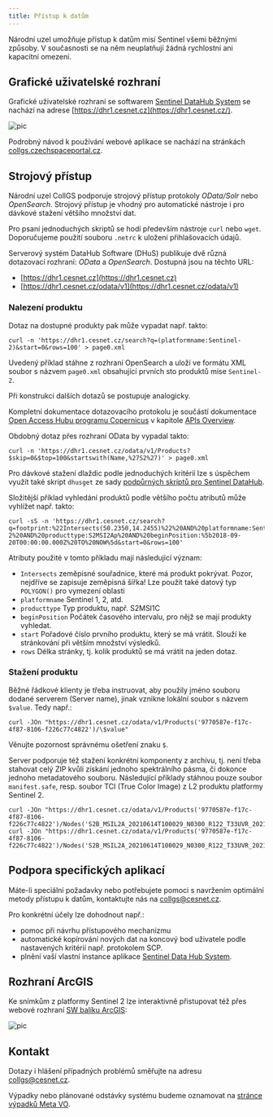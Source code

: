 ```yaml
---
title: Přístup k datům
---
```

Národní uzel umožňuje přístup k datům misí Sentinel všemi běžnými způsoby. V současnosti se na něm neuplatňují žádná rychlostní ani kapacitní omezení.

## Grafické uživatelské rozhraní

Grafické uživatelské rozhraní se softwarem [Sentinel DataHub System](https://github.com/SentinelDataHub/DataHubSystem) se nachází na adrese [https://dhr1.cesnet.cz](https://dhr1.cesnet.cz/). 

![pic](/img/meta/related/collgs/gui-sentinel-data-hub.png)

Podrobný návod k používání webové aplikace se nachází na stránkách [collgs.czechspaceportal.cz](https://collgs.czechspaceportal.cz/uzivatelska-prirucka/manual-ke-collgs/). 

## Strojový přístup

Národní uzel CollGS podporuje strojový přístup protokoly *OData/Solr* nebo *OpenSearch*. Strojový přístup je vhodný pro automatické nástroje i pro dávkové stažení většího množství dat.

Pro psaní jednoduchých skriptů se hodí především nástroje `curl` nebo `wget`. Doporučujeme použití souboru `.netrc` k uložení přihlašovacích údajů.

Serverový systém DataHub Software (DHuS) publikuje dvě různá dotazovací rozhraní: *OData* a *OpenSearch*. Dostupná jsou na těchto URL:

- [https://dhr1.cesnet.cz](https://dhr1.cesnet.cz)
- [https://dhr1.cesnet.cz/odata/v1](https://dhr1.cesnet.cz/odata/v1)

### Nalezení produktu

Dotaz na dostupné produkty pak může vypadat např. takto:

    curl -n 'https://dhr1.cesnet.cz/search?q=(platformname:Sentinel-2)&start=0&rows=100' > page0.xml

Uvedený příklad stáhne z rozhraní OpenSearch a uloží ve formátu XML soubor s názvem `page0.xml` obsahující prvních sto produktů mise `Sentinel-2`.

Při konstrukci dalších dotazů se postupuje analogicky.

Kompletní dokumentace dotazovacího protokolu je součástí dokumentace [Open Access Hubu programu Copernicus](https://scihub.copernicus.eu/) v kapitole [APIs Overview](https://scihub.copernicus.eu/userguide/APIsOverview).

Obdobný dotaz přes rozhraní OData by vypadal takto:

    curl -n 'https://dhr1.cesnet.cz/odata/v1/Products?$skip=0&$top=100&startswith(Name,%27S2%27)' > page0.xml

Pro dávkové stažení dlaždic podle jednoduchých kritérií lze s úspěchem využít také skript `dhusget` ze sady [podpůrných skriptů pro Sentinel DataHub](https://github.com/SentinelDataHub/Scripts).

Složitější příklad vyhledání produktů podle většího počtu atributů může vyhlížet např. takto:

    curl -sS -n 'https://dhr1.cesnet.cz/search?q=footprint:%22Intersects(50.2350,14.2455)%22%20AND%20platformname:Sentinel-2%20AND%20producttype:S2MSI2Ap%20AND%20beginPosition:%5b2018-09-20T00:00:00.000Z%20TO%20NOW%5d&start=0&rows=100'

Atributy použité v tomto příkladu mají následující význam:

- `Intersects` zeměpisné souřadnice, které má produkt pokrývat. Pozor, nejdříve se zapisuje zeměpisná šířka! Lze použít také datový typ `POLYGON()` pro vymezení oblasti
- `platformname` Sentinel 1, 2, atd.
- `producttype` Typ produktu, např. S2MSI1C
- `beginPosition` Počátek časového intervalu, pro nějž se mají produkty vyhledat.
- `start` Pořadové číslo prvního produktu, který se má vrátit. Slouží ke stránkování při větším množství výsledků.
- `rows` Délka stránky, tj. kolik produktů se má vrátit na jeden dotaz.

### Stažení produktu

Běžné řádkové klienty je třeba instruovat, aby použily jméno souboru dodané serverem (Server name), jinak vznikne lokální soubor s názvem `$value`. Tedy např.:

    curl -JOn "https://dhr1.cesnet.cz/odata/v1/Products('9770587e-f17c-4f87-8106-f226c77c4822')/\$value"

Věnujte pozornost správnému ošetření znaku `$`.

Server podporuje též stažení konkrétní komponenty z archivu, tj. není třeba stahovat celý ZIP kvůli získání jednoho spektrálního pásma, či dokonce jednoho metadatového souboru. Následující příklady stáhnou pouze soubor `manifest.safe`, resp. soubor TCI (True Color Image) z L2 produktu platformy Sentinel 2.

    curl -JOn "https://dhr1.cesnet.cz/odata/v1/Products('9770587e-f17c-4f87-8106-f226c77c4822')/Nodes('S2B_MSIL2A_20210614T100029_N0300_R122_T33UVR_20210614T130226.SAFE')/Nodes('manifest.safe')/\$value"
    curl -JOn "https://dhr1.cesnet.cz/odata/v1/Products('9770587e-f17c-4f87-8106-f226c77c4822')/Nodes('S2B_MSIL2A_20210614T100029_N0300_R122_T33UVR_20210614T130226.SAFE')/Nodes('GRANULE')/Nodes('L2A_T33UVR_A022313_20210614T100222')/Nodes('IMG_DATA')/Nodes('R10m')/Nodes('T33UVR_20210614T100029_TCI_10m.jp2')/\$value"

## Podpora specifických aplikací

Máte-li speciální požadavky nebo potřebujete pomoci s navržením optimální metody přístupu k datům, kontaktujte nás na collgs@cesnet.cz.

Pro konkrétní účely lze dohodnout např.:

- pomoc při návrhu přístupového mechanizmu
- automatické kopírování nových dat na koncový bod uživatele podle nastavených kritérií např. protokolem SCP.
- plnění vaší vlastní instance aplikace [Sentinel Data Hub System](https://github.com/SentinelDataHub/DataHubSystem).

## Rozhraní ArcGIS

Ke snímkům z platformy Sentinel 2 lze interaktivně přistupovat též přes webové rozhraní [SW balíku ArcGIS](https://arcgis.cesnet.cz/apps/wabis/): 

![pic](/img/meta/related/collgs/arcgis.png)

## Kontakt

Dotazy i hlášení případných problémů směřujte na adresu collgs@cesnet.cz.

Výpadky nebo plánované odstávky systému budeme oznamovat na [stránce výpadků Meta VO](https://metavo.metacentrum.cz/cs/news/outages.jsp). 

